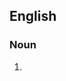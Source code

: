 {{also|Oomycetes}}

==English==

===Noun===
{{head|en|noun plural form}}

# {{plural of|oomycete|lang=en}}